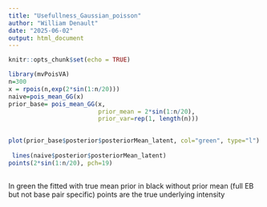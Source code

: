 ```yaml
---
title: "Usefullness_Gaussian_poisson"
author: "William Denault"
date: "2025-06-02"
output: html_document
---
```


```r
knitr::opts_chunk$set(echo = TRUE)
```
 
```r
library(mvPoisVA)
n=300
x = rpois(n,exp(2*sin(1:n/20)))
naive=pois_mean_GG(x)
prior_base= pois_mean_GG(x,
                         prior_mean = 2*sin(1:n/20),
                         prior_var=rep(1, length(n)))
                         
```

 

```r
                         
plot(prior_base$posterior$posteriorMean_latent, col="green", type="l")
                         
 lines(naive$posterior$posteriorMean_latent)
points(2*sin(1:n/20), pch=19)
                 
```

 In green the fitted with true mean prior in black without prior mean (full EB but not base pair specific) points are the true underlying intensity
